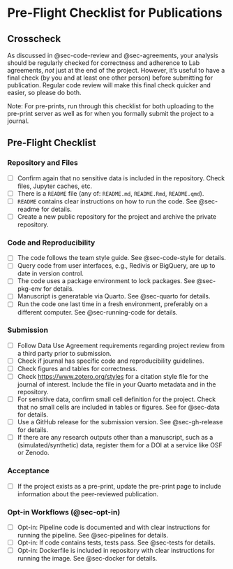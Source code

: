 # Pre-Flight Checklist for Publications {#sec-checklist}

## Crosscheck

As discussed in @sec-code-review and @sec-agreements, your analysis should be regularly checked for correctness and adherence to Lab agreements, *not* just at the end of the project. However, it's useful to have a final check (by you and at least one other person) before submitting for publication. Regular code review will make this final check quicker and easier, so please do both.

Note: For pre-prints, run through this checklist for both uploading to the pre-print server as well as for when you formally submit the project to a journal.

## Pre-Flight Checklist

### Repository and Files

- [ ] Confirm again that no sensitive data is included in the repository. Check files, Jupyter caches, etc.
- [ ] There is a `README` file (any of: `README.md`, `README.Rmd`, `README.qmd`).
- [ ] `README` contains clear instructions on how to run the code. See @sec-readme for details.
- [ ] Create a new public repository for the project and archive the private repository.

### Code and Reproducibility

- [ ] The code follows the team style guide. See @sec-code-style for details.
- [ ] Query code from user interfaces, e.g., Redivis or BigQuery, are up to date in version control.
- [ ] The code uses a package environment to lock packages. See @sec-pkg-env for details.
- [ ] Manuscript is generatable via Quarto. See @sec-quarto for details.
- [ ] Run the code one last time in a fresh environment, preferably on a different computer. See @sec-running-code for details.

### Submission

- [ ] Follow Data Use Agreement requirements regarding project review from a third party prior to submission.
- [ ] Check if journal has specific code and reproducibility guidelines.
- [ ] Check figures and tables for correctness.
- [ ] Check <https://www.zotero.org/styles> for a citation style file for the journal of interest. Include the file in your Quarto metadata and in the repository.
- [ ] For sensitive data, confirm small cell definition for the project. Check that no small cells are included in tables or figures.  See for @sec-data for details.
- [ ] Use a GitHub release for the submission version. See @sec-gh-release for details.
- [ ] If there are any research outputs other than a manuscript, such as a (simulated/synthetic) data, register them for a DOI at a service like OSF or Zenodo.

### Acceptance

- [ ] If the project exists as a pre-print, update the pre-print page to include information about the peer-reviewed publication.

### Opt-in Workflows (@sec-opt-in)

- [ ] Opt-in: Pipeline code is documented and with clear instructions for running the pipeline. See @sec-pipelines for details.
- [ ] Opt-in: If code contains tests, tests pass. See @sec-tests for details.
- [ ] Opt-in: Dockerfile is included in repository with clear instructions for running the image. See @sec-docker for details.